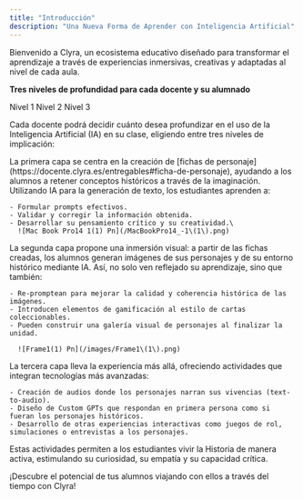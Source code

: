 ```yaml
---
title: "Introducción"
description: "Una Nueva Forma de Aprender con Inteligencia Artificial"
---
```


Bienvenido a Clyra, un ecosistema educativo diseñado para transformar el aprendizaje a través de experiencias inmersivas, creativas y adaptadas al nivel de cada aula.

**Tres niveles de profundidad para cada docente y su alumnado**

<CardGroup cols="3">
  <Card title="Fichas de Personaje" icon="newspaper" iconType="duotone" color="#851F6A" href="/fichadepersonaje/descripciongeneral">
    Nivel 1
  </Card>
  <Card title="New Card" icon="sparkles">
    Nivel 2
  </Card>
  <Card title="New Card" icon="sparkles">
    Nivel 3
  </Card>
</CardGroup>

Cada docente podrá decidir cuánto desea profundizar en el uso de la Inteligencia Artificial (IA) en su clase, eligiendo entre tres niveles de implicación:

<AccordionGroup>
  <Accordion title="Fichas de Personajes (Text-to-Text)" icon="newspaper" iconType="duotone">
    La primera capa se centra en la creación de [fichas de personaje](https://docente.clyra.es/entregables#ficha-de-personaje), ayudando a los alumnos a retener conceptos históricos a través de la imaginación. Utilizando IA para la generación de texto, los estudiantes aprenden a:

    - Formular prompts efectivos.
    - Validar y corregir la información obtenida.
    - Desarrollar su pensamiento crítico y su creatividad.\
      ![Mac Book Pro14 1(1) Pn](/MacBookPro14_-1\(1\).png)
  </Accordion>
  <Accordion title="Cartas de Personaje (Text-to-Image)" icon="cards-blank" iconType="duotone">
    La segunda capa propone una inmersión visual: a partir de las fichas creadas, los alumnos generan imágenes de sus personajes y de su entorno histórico mediante IA. Así, no solo ven reflejado su aprendizaje, sino que también:

    - Re-promptean para mejorar la calidad y coherencia histórica de las imágenes.
    - Introducen elementos de gamificación al estilo de cartas coleccionables.
    - Pueden construir una galería visual de personajes al finalizar la unidad.

      ![Frame1(1) Pn](/images/Frame1\(1\).png)
  </Accordion>
  <Accordion title="Actividades Inmersivas (Experiencias Avanzadas con IA) " icon="sparkles" iconType="duotone">
    La tercera capa lleva la experiencia más allá, ofreciendo actividades que integran tecnologías más avanzadas:

    - Creación de audios donde los personajes narran sus vivencias (text-to-audio).
    - Diseño de Custom GPTs que respondan en primera persona como si fueran los personajes históricos.
    - Desarrollo de otras experiencias interactivas como juegos de rol, simulaciones o entrevistas a los personajes.
  </Accordion>
</AccordionGroup>

Estas actividades permiten a los estudiantes vivir la Historia de manera activa, estimulando su curiosidad, su empatía y su capacidad crítica.

¡Descubre el potencial de tus alumnos viajando con ellos a través del tiempo con Clyra\!